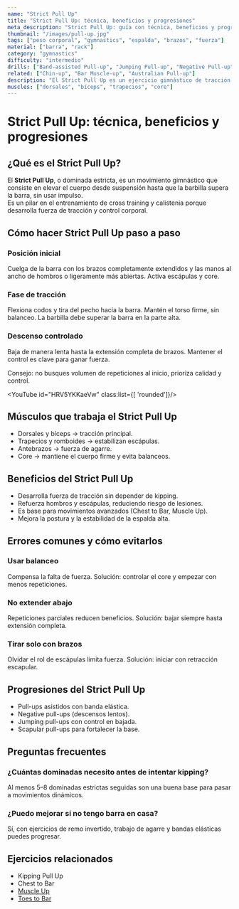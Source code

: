 ```yaml
---
name: "Strict Pull Up"
title: "Strict Pull Up: técnica, beneficios y progresiones"
meta_description: "Strict Pull Up: guía con técnica, beneficios y progresiones para mejorar tu fuerza de tracción."
thumbnail: "/images/pull-up.jpg"
tags: ["peso corporal", "gymnastics", "espalda", "brazos", "fuerza"]
material: ["barra", "rack"]
category: "gymnastics"
difficulty: "intermedio"
drills: ["Band-assisted Pull-up", "Jumping Pull-up", "Negative Pull-up"]
related: ["Chin-up", "Bar Muscle-up", "Australian Pull-up"]
description: "El Strict Pull Up es un ejercicio gimnástico de tracción que fortalece la espalda, los bíceps y el core. Es clave para desarrollar fuerza en la parte superior del cuerpo."
muscles: ["dorsales", "bíceps", "trapecios", "core"]
---
```


# Strict Pull Up: técnica, beneficios y progresiones

## ¿Qué es el Strict Pull Up?
El **Strict Pull Up**, o dominada estricta, es un movimiento gimnástico que consiste en elevar el cuerpo desde suspensión hasta que la barbilla supera la barra, sin usar impulso.  
Es un pilar en el entrenamiento de cross training y calistenia porque desarrolla fuerza de tracción y control corporal.

## Cómo hacer Strict Pull Up paso a paso

### Posición inicial
Cuelga de la barra con los brazos completamente extendidos y las manos al ancho de hombros o ligeramente más abiertas. Activa escápulas y core.

### Fase de tracción
Flexiona codos y tira del pecho hacia la barra. Mantén el torso firme, sin balanceo. La barbilla debe superar la barra en la parte alta.

### Descenso controlado
Baja de manera lenta hasta la extensión completa de brazos. Mantener el control es clave para ganar fuerza.

Consejo: no busques volumen de repeticiones al inicio, prioriza calidad y control.

<YouTube id="HRV5YKKaeVw" class:list={[ 'rounded']}/>

## Músculos que trabaja el Strict Pull Up
- Dorsales y bíceps → tracción principal.  
- Trapecios y romboides → estabilizan escápulas.  
- Antebrazos → fuerza de agarre.  
- Core → mantiene el cuerpo firme y evita balanceos. 

## Beneficios del Strict Pull Up
- Desarrolla fuerza de tracción sin depender de kipping.  
- Refuerza hombros y escápulas, reduciendo riesgo de lesiones.  
- Es base para movimientos avanzados (Chest to Bar, Muscle Up).  
- Mejora la postura y la estabilidad de la espalda alta. 

## Errores comunes y cómo evitarlos

### Usar balanceo
Compensa la falta de fuerza. Solución: controlar el core y empezar con menos repeticiones.

### No extender abajo
Repeticiones parciales reducen beneficios. Solución: bajar siempre hasta extensión completa.

### Tirar solo con brazos
Olvidar el rol de escápulas limita fuerza. Solución: iniciar con retracción escapular.

## Progresiones del Strict Pull Up
- Pull-ups asistidos con banda elástica.  
- Negative pull-ups (descensos lentos).  
- Jumping pull-ups con control en bajada.  
- Scapular pull-ups para fortalecer la base.  

## Preguntas frecuentes

### ¿Cuántas dominadas necesito antes de intentar kipping?
Al menos 5–8 dominadas estrictas seguidas son una buena base para pasar a movimientos dinámicos.

### ¿Puedo mejorar si no tengo barra en casa?
Sí, con ejercicios de remo invertido, trabajo de agarre y bandas elásticas puedes progresar.


## Ejercicios relacionados
- Kipping Pull Up
- Chest to Bar
- [Muscle Up](https://crosstraining.wiki/movimientos/muscle-up)  
- [Toes to Bar](https://crosstraining.wiki/movimientos/toes-to-bar)  
